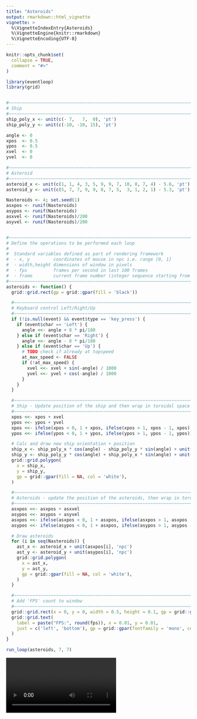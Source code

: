 ```yaml
---
title: "Asteroids"
output: rmarkdown::html_vignette
vignette: >
  %\VignetteIndexEntry{Asteroids}
  %\VignetteEngine{knitr::rmarkdown}
  %\VignetteEncoding{UTF-8}
---
```


```r
knitr::opts_chunk$set(
  collapse = TRUE,
  comment = "#>"
)
```

```r
library(eventloop)
library(grid)


#~~~~~~~~~~~~~~~~~~~~~~~~~~~~~~~~~~~~~~~~~~~~~~~~~~~~~~~~~~~~~~~~~~~~~~~~~~~
# Ship
#~~~~~~~~~~~~~~~~~~~~~~~~~~~~~~~~~~~~~~~~~~~~~~~~~~~~~~~~~~~~~~~~~~~~~~~~~~~
ship_poly_x <- unit(c(- 7,   7,  0), 'pt')
ship_poly_y <- unit(c(-10, -10, 15), 'pt')

angle <- 0
xpos  <- 0.5
ypos  <- 0.5
xvel  <- 0
yvel  <- 0

#~~~~~~~~~~~~~~~~~~~~~~~~~~~~~~~~~~~~~~~~~~~~~~~~~~~~~~~~~~~~~~~~~~~~~~~~~~~
# Asteroid
#~~~~~~~~~~~~~~~~~~~~~~~~~~~~~~~~~~~~~~~~~~~~~~~~~~~~~~~~~~~~~~~~~~~~~~~~~~~
asteroid_x <- unit(c(1, 1, 4, 3, 5, 9, 9, 7, 10, 8, 7, 4) - 5.6, 'pt') * 10
asteroid_y <- unit(c(5, 7, 7, 9, 9, 8, 7, 5,  3, 1, 2, 1) - 5.3, 'pt') * 10

Nasteroids <- 4; set.seed(1)
asxpos <- runif(Nasteroids)
asypos <- runif(Nasteroids)
asxvel <- runif(Nasteroids)/200
asyvel <- runif(Nasteroids)/200


#~~~~~~~~~~~~~~~~~~~~~~~~~~~~~~~~~~~~~~~~~~~~~~~~~~~~~~~~~~~~~~~~~~~~~~~~~~~~~
# Define the operations to be performed each loop
#
#  Standard variables defined as part of rendering framework
#  - x, y         coordinates of mouse in npc i.e. range [0, 1]
#  - width,height dimensions of window in pixels
#  - fps          frames per second in last 100 frames
#  - frame        current frame number (integer sequence starting from 1)
#~~~~~~~~~~~~~~~~~~~~~~~~~~~~~~~~~~~~~~~~~~~~~~~~~~~~~~~~~~~~~~~~~~~~~~~~~~~~~
asteroids <- function() {
  grid::grid.rect(gp = grid::gpar(fill = 'black'))

  #~~~~~~~~~~~~~~~~~~~~~~~~~~~~~~~~~~~~~~~~~~~~~~~~~~~~~~~~~~~~~~~~~~~~~~~~~~~
  # Keyboard control Left/Right/Up
  #~~~~~~~~~~~~~~~~~~~~~~~~~~~~~~~~~~~~~~~~~~~~~~~~~~~~~~~~~~~~~~~~~~~~~~~~~~~
  if (!is.null(event) && event$type == 'key_press') {
    if (event$char == 'Left') {
      angle <<- angle + 8 * pi/180
    } else if (event$char == 'Right') {
      angle <<- angle - 8 * pi/180
    } else if (event$char == 'Up') {
      # TODO check if already at topspeed
      at_max_speed <- FALSE
      if (!at_max_speed) {
        xvel <<- xvel + sin(-angle) / 1000
        yvel <<- yvel + cos(-angle) / 1000
      }
    }
  }

  #~~~~~~~~~~~~~~~~~~~~~~~~~~~~~~~~~~~~~~~~~~~~~~~~~~~~~~~~~~~~~~~~~~~~~~~~~~~
  # Ship - Update position of the ship and then wrap in toroidal space
  #~~~~~~~~~~~~~~~~~~~~~~~~~~~~~~~~~~~~~~~~~~~~~~~~~~~~~~~~~~~~~~~~~~~~~~~~~~~
  xpos <<- xpos + xvel
  ypos <<- ypos + yvel
  xpos <<- ifelse(xpos < 0, 1 + xpos, ifelse(xpos > 1, xpos - 1, xpos))
  ypos <<- ifelse(ypos < 0, 1 + ypos, ifelse(ypos > 1, ypos - 1, ypos))

  # Calc and draw new ship orientation + position
  ship_x <- ship_poly_x * cos(angle) - ship_poly_y * sin(angle) + unit(xpos, 'npc')
  ship_y <- ship_poly_y * cos(angle) + ship_poly_x * sin(angle) + unit(ypos, 'npc')
  grid::grid.polygon(
    x = ship_x,
    y = ship_y,
    gp = grid::gpar(fill = NA, col = 'white'),
  )

  #~~~~~~~~~~~~~~~~~~~~~~~~~~~~~~~~~~~~~~~~~~~~~~~~~~~~~~~~~~~~~~~~~~~~~~~~~~~
  # Asteroids - update the position of the asteroids, then wrap in toroidal space
  #~~~~~~~~~~~~~~~~~~~~~~~~~~~~~~~~~~~~~~~~~~~~~~~~~~~~~~~~~~~~~~~~~~~~~~~~~~~
  asxpos <<- asxpos + asxvel
  asypos <<- asypos + asyvel
  asxpos <<- ifelse(asxpos < 0, 1 + asxpos, ifelse(asxpos > 1, asxpos - 1, asxpos))
  asypos <<- ifelse(asypos < 0, 1 + asxpos, ifelse(asypos > 1, asypos - 1, asypos))

  # Draw asteroids
  for (i in seq(Nasteroids)) {
    ast_x <- asteroid_x + unit(asxpos[i], 'npc')
    ast_y <- asteroid_y + unit(asypos[i], 'npc')
    grid::grid.polygon(
      x = ast_x,
      y = ast_y,
      gp = grid::gpar(fill = NA, col = 'white'),
    )
  }

  #~~~~~~~~~~~~~~~~~~~~~~~~~~~~~~~~~~~~~~~~~~~~~~~~~~~~~~~~~~~~~~~~~~~~~~~~~~~
  # Add 'FPS' count to window
  #~~~~~~~~~~~~~~~~~~~~~~~~~~~~~~~~~~~~~~~~~~~~~~~~~~~~~~~~~~~~~~~~~~~~~~~~~~~
  grid::grid.rect(x = 0, y = 0, width = 0.5, height = 0.1, gp = grid::gpar(fill = 'black'))
  grid::grid.text(
    label = paste("FPS:", round(fps)), x = 0.01, y = 0.01,
    just = c('left', 'bottom'), gp = grid::gpar(fontfamily = 'mono', cex = 2, col = 'white')
  )
}

run_loop(asteroids, 7, 7)
```

 <video controls>
  <source src="images/asteroids.mp4" type="video/mp4">
  Your browser does not support the video tag.
</video> 



